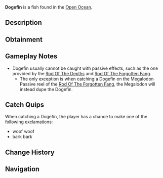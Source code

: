 {{FishInfobox
|image          = Dogefin.png
|rarity         = Secret
|sea            = Second Sea
|location       = [[Open Ocean]]
|sublocation    = 
|sources        = Fishing Rod
|nopassive      = 1
|radar_location = 
|prog_speed     = -65
|xp             = 13000
|weather        = Clear
|time           = Night
|season         = Winter
|bait           = Mist Worms
|base_weight    = 40
|base_value     = 21000
|weight_range   = 35
|base_chance    = 0.5
|base_resil     = 6
}}
'''Dogefin''' is a {{Rarity|Secret}} fish found in the [[Open Ocean]].

== Description ==
{{Description|hapapa.. hapa patata|Bestiary Entry}}

== Obtainment ==
{{Description|🐶?|Bestiary Hint}}
{{Fish Availability|
Open Ocean
Open Ocean/Sea Leviathan
|top_rods      = 
Great Rod of Oscar\568.94\5253.2;
Astralhook Rod\530.21\5322.67;
Free Spirit Rod\509.55\5560.5;
Carrot Rod\457.23\5044.13;
Fang of the Eclipse\453.49\5240.74;
Flimsy Rod\391.01\269480.52;
Training Rod\393.97\431168.83;
Plastic Rod\232.79\5316.1;
Verdant Shear Rod\392.85\5037.71;
Blazebringer Rod\375.05\4363.01;
Trident Rod\330.04\3547.98;
Seraphic Rod\268.06\3094.88;
Ethereal Prism Rod\266.99\3065.99;
No-Life Rod\259.6\2984.15;
Challenger's Rod\249.18\2865.85;
Rod Of The Forgotten Fang\244.06\2816.51;
Rod Of The Exalted One\240.28\2779.33;
Rod Of The Depths\230.55\2656.81;
Depthseeker Rod\226.66\2573.33;
Volcanic Rod\221.37\2540.87;
Avalanche Rod\219.84\2490.71;
Zeus Rod\218.4\2506.81;
Steady Rod\211.13\2223.43
|recommended   = Astralhook Rod
}}

== Gameplay Notes ==
* Dogefin usually cannot be caught with passive effects, such as the one provided by the [[Rod Of The Depths]] and [[Rod Of The Forgotten Fang]].
** The only exception is when catching a Dogefin on the Megalodon Passive reel of the [[Rod Of The Forgotten Fang]], the Megalodon will instead dupe the Dogefin.

== Catch Quips ==
When catching a Dogefin, the player has a chance to make one of the following exclamations:
* woof woof
* bark bark

== Change History ==
{{Change History|{{subst:Current Version}}}}

== Navigation ==
{{Fish Navbox|Open Ocean}}